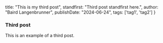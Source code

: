   title: "This is my third post",
  standfirst: "Third post standfirst here.",
  author: "Baird Langenbrunner",
  publishDate: "2024-06-24",
  tags: ['tag1', 'tag2']
}

### Third post

This is an example of a third post.